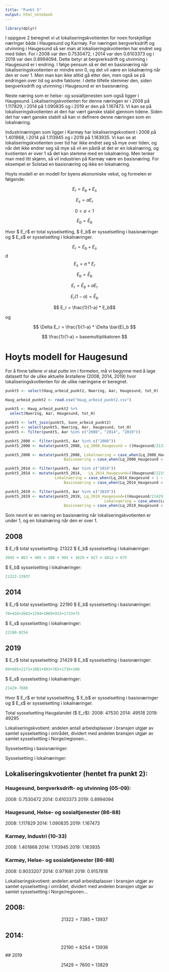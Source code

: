 ```yaml
---
title: "Punkt 5"
output: html_notebook
---
```


```r
library(dplyr)
```


I oppgave 2 beregnet vi ut lokaliseringskvotienten for noen forskjellige næringer både i Haugesund og Karmøy. For næringen bergverksdrift og utvinning i Haugesund så ser man at lokaliseringskvotienten har endret seg med tiden. For i 2008 var den 0.7530472, i 2014 var den 0.6103373 og i 2019 var den 0.8994094. Dette betyr at bergverksdrift og utvinning i Haugesund er i endring. I følge pensum så er det en basisnæring når lokaliseringskvotienten er mindre enn 0, og det vil være en lokalnæring når den er over 1. Men man kan ikke alltid gå etter den, men også se på endringen over tid og andre faktorer. I dette tilfelle stemmer den, siden bergverksdrift og utvinning i Haugesund er en basisnæring.

Neste næring som er helse- og sosialtjenesten som også ligger i Haugesund. Lokaliseringskvotienten for denne næringen er i 2008 på 1.117829, i 2014 på 1.090835 og i 2019 er den på 1.167473. Vi kan se på lokaliseringskvotienten at den har vært ganske stabil gjennom tidene. Siden det har vært ganske stabilt så kan vi definere denne næringen som en lokalnæring.

Industrinæringen som ligger i Karmøy har lokaliseringskvotient i 2008 på 1.401868, i 2014 på 1.113945 og i 2019 på 1.163935. Vi kan se at lokaliseringskvotienten over tid har ikke endret seg så mye over tiden, og når det ikke endrer seg så mye så vil en påstå at det er en lokalnæring, og kvotienten er over 1 så det kan stemme med en lokalnæring. Men tenker man med litt skjønn, så vil industrien på Karmøy være en basisnæring. For eksempel er Solstad en basisnæring og ikke en lokalnæring.

Hoyts modell er en modell for byens økonomiske vekst, og formelen er følgende: 

$$ E_r = E_b + E_s  $$ 

$$ E_s = aE_r $$

$$ 0 < a < 1 $$

$$ E_b = \bar{E}_b $$

Hvor $ E_r$ er total sysselsetting, $ E_b$ er sysselsetting i basisnæringer og $ E_s$ er sysselsetting i lokalnæringer.

$$ E_r = E_b + E_s $$
d
$$ E_s = a * E_r $$

$$ E_b = \bar{E}_b $$

$$ E_r = \bar{E}_b + aE_r $$

$$ E_r(1-a) = \bar{E}_b $$

$$ E_r = \frac{1}{1-a} * E_b$$

og

$$ \Delta E_r = \frac{1}{1-a} * \Delta \bar{E}_b $$

$$ \frac{1}{1-a} = basemultiplikatoren $$

# Hoyts modell for Haugesund

For å finne tallene vi skal putte inn i formelen, må vi begynne med å lage datasett for de ulike aktuelle årstallene (2008, 2014, 2019) hvor lokaliseringskvotienten for de ulike næringene er beregnet. 

```r
punkt5 <- select(Haug_arbeid_punkt2, Naering, Aar, Haugesund, tot_H)
```


```r
Haug_arbeid_punkt2 <- read.csv("Haug_arbeid_punkt2.csv")
```



```r
punkt5 <- Haug_arbeid_punkt2 %>% 
  select(Naering, Aar, Haugesund, tot_H)
```

```r
punkt5 <- left_join(punkt5, Sunn_arbeid_punkt2) 
punkt5 <- select(punkt5, Naering, Aar, Haugesund, tot_H)
punkt5 <- filter(punkt5, Aar %in% c("2008", "2014", "2019"))
```
```r
punkt5_2008 <- filter(punkt5, Aar %in% c("2008"))
punkt5_2008 <- mutate(punkt5_2008, Lq_2008_Haugesund = ((Haugesund/21322)/(tot_H/47530)))
```

```r
punkt5_2008 <- mutate(punkt5_2008, Lokalnaering = case_when(Lq_2008_Haugesund > 1 ~ "1"),
                          Basisnaering = case_when(Lq_2008_Haugesund < 1 ~ "1"))
```


```r
punkt5_2014 <- filter(punkt5, Aar %in% c("2014"))
punkt5_2014 <- mutate(punkt5_2014,   Lq_2014_Haugesund=((Haugesund/22190)/(tot_H/49518)),
                      Lokalnaering = case_when(Lq_2014_Haugesund > 1 ~ "1"),
                          Basisnaering = case_when(Lq_2014_Haugesund < 1 ~ "1"))
```

```r
punkt5_2019 <- filter(punkt5, Aar %in% c("2019"))
punkt5_2019 <- mutate(punkt5_2019, Lq_2019_Haugesund=((Haugesund/21429)/(tot_H/49295)),
                                            Lokalnaering = case_when(Lq_2019_Haugesund > 1 ~ "1"),
                          Basisnaering = case_when(Lq_2019_Haugesund < 1 ~ "1"))
```

Som nevnt er en næring en basisnæring når lokaliseringskvotienten er under 1, og en lokalnæring når den er over 1.

## 2008
$ E_r$ total sysselsetting: 21322
$ E_b$ sysselsetting i lokalnæringer:
```r
3945 + 863 + 405 + 286 + 995 + 1029 + 927 + 4812 + 675
```
$ E_b$ sysselsetting i lokalnæringer:
```r
21322-13937
```

## 2014
$ E_r$ total sysselsetting: 22190
$ E_b$ sysselsetting i basisnæringer:
```r
70+416+2682+1294+1069+915+1733+75
```
$ E_s$ sysselsetting i lokalnæringer:
```r
22190-8254
```


## 2019
$ E_r$ total sysselsetting: 21429
$ E_b$ sysselsetting i basisnæringer:
```r
89+685+2171+1081+993+765+1716+100
```
$ E_s$ sysselsetting i lokalnæringer:
```r
21429-7600
```


Hvor $ E_r$ er total sysselsetting, $ E_b$ er sysselsetting i basisnæringer og $ E_s$ er sysselsetting i lokalnæringer.

Total sysselsetting Haugalandet ($ E_r$):
2008: 47530
2014: 49518
2019: 49295

Lokaliseringskvotient: andelen antall arbeidsplasser i bransjen utgjør av samlet sysselsetting i området, dividert med andelen bransjen utgjør av samlet sysselsetting i Norge/regionen...


Sysselsetting i basisnæringer:

Sysselsetting i lokalnæringer: 

## Lokaliseringskvotienter (hentet fra punkt 2):

### Haugesund, bergverksdrift- og utvinning (05-09):
2008: 0.7530472
2014: 0.6103373
2019: 0.8994094


### Haugesund, Helse- og sosialtjenester (86-88)
2008: 1.117829
2014: 1.090835
2019: 1.167473

### Karmøy, Industri (10-33)
2008: 1.401868
2014: 1.113945
2019: 1.163935

### Karmøy, Helse- og sosialetjenester (86-88)
2008: 0.9033207
2014: 0.971681
2019: 0.9157818


Lokaliseringskvotient: andelen antall arbeidsplasser i bransjen utgjør av samlet sysselsetting i området, dividert med andelen bransjen utgjør av samlet sysselsetting i Norge/regionen...



## 2008:
$$ 21322 = 7385 + 13937 $$ 


## 2014: 
$$ 22190 = 8254 + 13936 $$ 
## 2019

$$ 21429 = 7600 + 13829 $$


